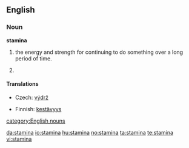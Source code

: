 ==English==

===Noun===
'''stamina'''

#the energy and strength for continuing to do something over a long period of time.
# {{botany}} {{plural of|[[stamen]]}}

====Translations====
{{top}}
*Czech: [[výdrž]] {{f}}
{{mid}}
*Finnish: [[kestävyys]]
{{bottom}}

[[category:English nouns]]

[[da:stamina]]
[[io:stamina]]
[[hu:stamina]]
[[no:stamina]]
[[ta:stamina]]
[[te:stamina]]
[[vi:stamina]]